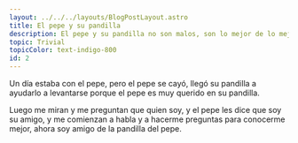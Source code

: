 ```yaml
---
layout: ../../../layouts/BlogPostLayout.astro
title: El pepe y su pandilla
description: El pepe y su pandilla no son malos, son lo mejor de lo mejor
topic: Trivial
topicColor: text-indigo-800
id: 2
---
```


Un día estaba con el pepe, pero el pepe se cayó, llegó su pandilla a ayudarlo a levantarse porque el pepe es muy querido en su pandilla.

Luego me miran y me preguntan que quien soy, y el pepe les dice que soy su amigo, y me comienzan a habla y a hacerme preguntas para conocerme mejor,
ahora soy amigo de la pandilla del pepe.
